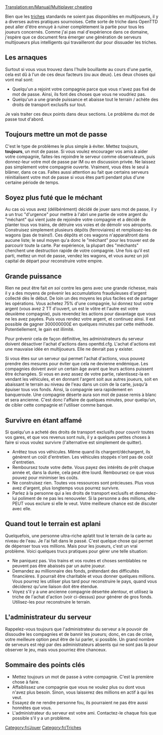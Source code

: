 [[Translation:en/Manual/Multiplayer cheating]]


Bien que les [[fr/Manual/Triche|triches]] standards ne soient pas disponibles en multijoueurs, il y a diverses autres pratiques sournoises. Cette sorte de triche dans OpenTTD peut aller d'être ennuyé à ruiner complètement la partie pour tous les joueurs concernés. Comme j'ai pas mal d'expérience dans ce domaine, j'espère que ce document fera émerger une génération de serveurs multijoueurs plus intelligents qui travailleront dur pour dissuader les triches.

==Les arnaques==

Surtout si vous vous trouvez dans l'huile bouillante au cours d'une partie, cela est dû à l'un de ces deux facteurs (ou aux deux). Les deux choses qui vont mal sont:

* Quelqu'un a rejoint votre compagnie parce que vous n'avez pas fixé de mot de passe. Ainsi, ils font des choses que vous ne voudriez pas.
* Quelqu'un a une grande puissance et abaisse tout le terrain / achète des droits de transport exclusifs sur tout.

Je vais traiter ces deux points dans deux sections. Le problème du mot de passe tout d'abord.

==Toujours mettre un mot de passe==

C'est le type de problèmes le plus simple à éviter. Mettez toujours, '''toujours''', un mot de passe. Si vous voulez encourager vos amis à aider votre compagnie, faites-les rejoindre le serveur comme observateurs, puis donnez-leur votre mot de passe par IM ou en discussion privée. Ne laissez pas simplement votre compagnie ouverte. Vraiment, vous êtes le seul à blâmer, dans ce cas. Faites aussi attention au fait que certains serveurs réinitialisent votre mot de passe si vous êtes parti pendant plus d'une certaine période de temps.

==Soyez plus futé que le méchant==

Au cas où vous avez (délibérément) décidé de jouer sans mot de passe, il y a un truc "d'urgence" pour mettre à l'abri une partie de votre argent du "méchant" qui vient juste de rejoindre votre compagnie et a décidé de planter tous vos trains, de détruire vos voies et de démolir vos aéroports. Construisez simplement plusieurs dépôts (ferroviaires) et remplissez-les de wagons (pas de trains!). Ces dépôts et ces wagons n'apparaîtront dans aucune liste; le seul moyen qu'a donc le "méchant" pour les trouver est de parcourir toute la carte. Par expérience, la plupart des "méchants" cherchent une destruction rapide de votre compagnie. Une fois qu'il est parti, mettez un mot de passe, vendez les wagons, et vous aurez un joli capital de départ pour reconstruire votre empire.

==Grande puissance==

Rien ne peut être fait ''en soi'' contre les gens avec une grande richesse, mais il y a des moyens de prévenir les accumulations frauduleuses d'argent collecté dès le début. De loin un des moyens les plus faciles est de partager les opérations. Vous achetez 75% d'une compagnie, lui donnez tout votre argent (vous avez 2 TT d'ouvert, un est le vôtre et l'autre est votre deuxième compagnie), puis revendez les actions pour davantage que vous ne les avez payées. Puis vous rendez votre argent, et continuez ainsi. Il est possible de gagner 300000000£ en quelques minutes par cette méthode. Potentiellement, le gain est illimité.

Pour prévenir cela de façon définitive, les administrateurs du serveur doivent désactiver l'achat d'actions dans openttd.cfg. L'achat d'actions est une mauvaise idée en multijoueurs. Elle ne devrait pas y exister.

Si vous êtes sur un serveur qui permet l'achat d'actions, vous pouvez prendre des mesures pour éviter que cela ne devienne endémique. Les compagnies doivent avoir un certain âge avant que leurs actions puissent être échangées. Si vous en avez assez de votre partie, ralentissez-la en vendant les véhicules, et en donnant l'argent soit aux autres joueurs, soit en abaissant le terrain au niveau de l'eau dans un coin de la carte, jusqu'à épuiser tous vos fonds. Ainsi, la compagnie sera rapidement en banqueroute. Une compagnie déserte aura son mot de passe remis à blanc et sera ancienne. C'est donc l'affaire de quelques minutes, pour quelqu'un, de cibler cette compagnie et l'utiliser comme banque.

==Survivre en étant affamé==

Si quelqu'un a acheté des droits de transport exclusifs pour couvrir toutes vos gares, et que vos revenus sont nuls, il y a quelques petites choses à faire si vous voulez survivre (l'alternative est simplement de quitter).

* Arrêtez tous vos véhicules. Même quand ils chargent/déchargent, ils génèrent un coût d'entretien. Les véhicules stoppés n'ont pas de coût d'entretien.
* Remboursez toute votre dette. Vous payez des intérêts de prêt chaque année et, dans la durée, cela peut être lourd. Remboursez ce que vous pouvez pour minimiser les coûts.
* Ne construisez rien. Toutes vos ressources sont précieuses. Plus vous avez d'argent, plus longtemps vous pourrez survivre.
* Parlez à la personne qui a les droits de transport exclusifs et demandez-lui poliment de ne pas les renouveler. Si la personne a des millions, elle PEUT vous exclure si elle le veut. Votre meilleure chance est de discuter avec elle.

==Quand tout le terrain est aplani==

Quelquefois, une personne ultra-riche aplatit tout le terrain de la carte <!-- je crois que cela veut dire: --> au niveau de l'eau. Je l'ai fait dans le passé. C'est quelque chose qui permet de dépenser tous vos millions. Mais pour les joueurs, c'est un vrai problème. Voici quelques trucs pratiques pour gérer une telle situation:
* Ne paniquez pas. Vos trains et vos routes et choses semblables ne peuvent pas être abaissés par un autre joueur.
* Demandez au millionnaire des fonds, prétendant des difficultés financières. Il pourrait être charitable et vous donner quelques millions. Vous pourrez les utiliser plus tard pour reconstruire le pays, quand vous déciderez qu'une liaison doit être étendue.
* Voyez s'il y a une ancienne compagnie désertée alentour, et utilisez la triche de l'achat d'action (voir ci-dessus) pour générer de gros fonds. Utilisez-les pour reconstruire le terrain.

==L'administrateur du serveur==

Rappelez-vous toujours que l'administrateur du serveur a le pouvoir de dissoudre les compagnies et de bannir les joueurs; donc, en cas de crise, votre meilleure option peut être de lui parler, si possible. Un grand nombre de serveurs est régi par des administrateurs absents qui ne sont pas là pour observer le jeu, mais vous pourriez être chanceux.

==Sommaire des points clés==

* Mettez toujours un mot de passe à votre compagnie. C'est la première chose à faire.
* Affaiblissez une compagnie que vous ne voulez plus ou dont vous n'avez plus besoin. Sinon, vous laisserez des millions en actif à qui les veut.
* Essayez de ne rendre personne fou, ils pourraient ne pas être aussi honnêtes que vous.
* L'administrateur du serveur est votre ami. Contactez-le chaque fois que possible s'il y a un problème.

[[Category:fr/Jouer]]
[[Category:fr/Triches]]